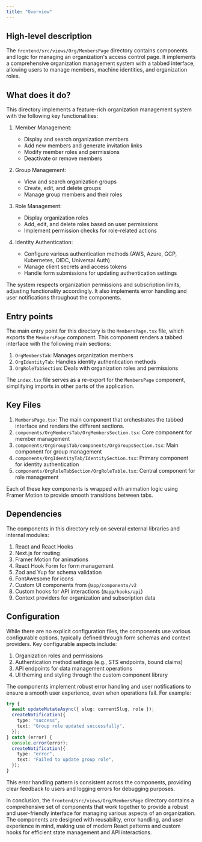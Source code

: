 ```yaml
---
title: "Overview"
---
```


## High-level description
The `frontend/src/views/Org/MembersPage` directory contains components and logic for managing an organization's access control page. It implements a comprehensive organization management system with a tabbed interface, allowing users to manage members, machine identities, and organization roles.

## What does it do?
This directory implements a feature-rich organization management system with the following key functionalities:

1. Member Management:
   - Display and search organization members
   - Add new members and generate invitation links
   - Modify member roles and permissions
   - Deactivate or remove members

2. Group Management:
   - View and search organization groups
   - Create, edit, and delete groups
   - Manage group members and their roles

3. Role Management:
   - Display organization roles
   - Add, edit, and delete roles based on user permissions
   - Implement permission checks for role-related actions

4. Identity Authentication:
   - Configure various authentication methods (AWS, Azure, GCP, Kubernetes, OIDC, Universal Auth)
   - Manage client secrets and access tokens
   - Handle form submissions for updating authentication settings

The system respects organization permissions and subscription limits, adjusting functionality accordingly. It also implements error handling and user notifications throughout the components.

## Entry points
The main entry point for this directory is the `MembersPage.tsx` file, which exports the `MembersPage` component. This component renders a tabbed interface with the following main sections:

1. `OrgMembersTab`: Manages organization members
2. `OrgIdentityTab`: Handles identity authentication methods
3. `OrgRoleTabSection`: Deals with organization roles and permissions

The `index.tsx` file serves as a re-export for the `MembersPage` component, simplifying imports in other parts of the application.

## Key Files
1. `MembersPage.tsx`: The main component that orchestrates the tabbed interface and renders the different sections.
2. `components/OrgMembersTab/OrgMembersSection.tsx`: Core component for member management
3. `components/OrgGroupsTab/components/OrgGroupsSection.tsx`: Main component for group management
4. `components/OrgIdentityTab/IdentitySection.tsx`: Primary component for identity authentication
5. `components/OrgRoleTabSection/OrgRoleTable.tsx`: Central component for role management

Each of these key components is wrapped with animation logic using Framer Motion to provide smooth transitions between tabs.

## Dependencies
The components in this directory rely on several external libraries and internal modules:

1. React and React Hooks
2. Next.js for routing
3. Framer Motion for animations
4. React Hook Form for form management
5. Zod and Yup for schema validation
6. FontAwesome for icons
7. Custom UI components from `@app/components/v2`
8. Custom hooks for API interactions (`@app/hooks/api`)
9. Context providers for organization and subscription data

## Configuration
While there are no explicit configuration files, the components use various configurable options, typically defined through form schemas and context providers. Key configurable aspects include:

1. Organization roles and permissions
2. Authentication method settings (e.g., STS endpoints, bound claims)
3. API endpoints for data management operations
4. UI theming and styling through the custom component library

The components implement robust error handling and user notifications to ensure a smooth user experience, even when operations fail. For example:

```typescript
try {
  await updateMutateAsync({ slug: currentSlug, role });
  createNotification({
    type: "success",
    text: "Group role updated successfully",
  });
} catch (error) {
  console.error(error);
  createNotification({
    type: "error",
    text: "Failed to update group role",
  });
}
```

This error handling pattern is consistent across the components, providing clear feedback to users and logging errors for debugging purposes.

In conclusion, the `frontend/src/views/Org/MembersPage` directory contains a comprehensive set of components that work together to provide a robust and user-friendly interface for managing various aspects of an organization. The components are designed with reusability, error handling, and user experience in mind, making use of modern React patterns and custom hooks for efficient state management and API interactions.
